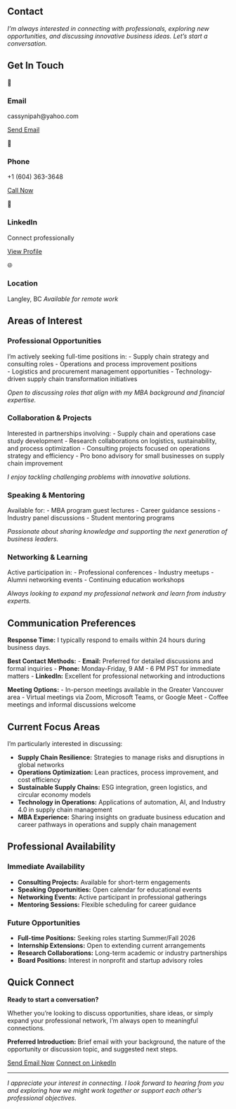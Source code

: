 ::: {.content-section}
::: {.content-container}
# Contact

*I'm always interested in connecting with professionals, exploring new opportunities, and discussing innovative business ideas. Let's start a conversation.*

## Get In Touch

::: {.contact-grid .mt-6}
::: {.contact-item}
::: {.contact-icon}
📧
:::
### Email
cassynipah@yahoo.com

[Send Email](mailto:cassynipah@yahoo.com){.btn .btn-primary .mt-2}
:::

::: {.contact-item}
::: {.contact-icon}
📱
:::
### Phone
+1 (604) 363-3648

[Call Now](tel:+16043633648){.btn .btn-primary .mt-2}
:::

::: {.contact-item}
::: {.contact-icon}
💼
:::
### LinkedIn
Connect professionally

[View Profile](https://www.linkedin.com/in/comfort-nipah-569276189/){.btn .btn-primary .mt-2 target="_blank"}
:::

::: {.contact-item}
::: {.contact-icon}
🌐
:::
### Location
Langley, BC
*Available for remote work*
:::
:::

## Areas of Interest

::: {.grid .grid-2 .mt-8}
::: {.card}
### Professional Opportunities
I'm actively seeking full-time positions in:
- Supply chain strategy and consulting roles
- Operations and process improvement positions  
- Logistics and procurement management opportunities
- Technology-driven supply chain transformation initiatives

*Open to discussing roles that align with my MBA background and financial expertise.*
:::

::: {.card}
### Collaboration & Projects
Interested in partnerships involving:
- Supply chain and operations case study development
- Research collaborations on logistics, sustainability, and process optimization
- Consulting projects focused on operations strategy and efficiency
- Pro bono advisory for small businesses on supply chain improvement

*I enjoy tackling challenging problems with innovative solutions.*
:::

::: {.card}
### Speaking & Mentoring
Available for:
- MBA program guest lectures
- Career guidance sessions
- Industry panel discussions
- Student mentoring programs

*Passionate about sharing knowledge and supporting the next generation of business leaders.*
:::

::: {.card}
### Networking & Learning
Active participation in:
- Professional conferences
- Industry meetups
- Alumni networking events
- Continuing education workshops

*Always looking to expand my professional network and learn from industry experts.*
:::
:::

## Communication Preferences

::: {.mt-8}
**Response Time:** I typically respond to emails within 24 hours during business days.

**Best Contact Methods:**
- **Email:** Preferred for detailed discussions and formal inquiries
- **Phone:** Monday-Friday, 9 AM - 6 PM PST for immediate matters
- **LinkedIn:** Excellent for professional networking and introductions

**Meeting Options:**
- In-person meetings available in the Greater Vancouver area
- Virtual meetings via Zoom, Microsoft Teams, or Google Meet
- Coffee meetings and informal discussions welcome
:::

## Current Focus Areas

::: {.mt-6}
I'm particularly interested in discussing:

- **Supply Chain Resilience:** Strategies to manage risks and disruptions in global networks
- **Operations Optimization:** Lean practices, process improvement, and cost efficiency
- **Sustainable Supply Chains:** ESG integration, green logistics, and circular economy models
- **Technology in Operations:** Applications of automation, AI, and Industry 4.0 in supply chain management
- **MBA Experience:** Sharing insights on graduate business education and career pathways in operations and supply chain management
:::

## Professional Availability

::: {.grid .grid-2 .mt-8}
::: {.card}
### Immediate Availability
- **Consulting Projects:** Available for short-term engagements
- **Speaking Opportunities:** Open calendar for educational events
- **Networking Events:** Active participant in professional gatherings
- **Mentoring Sessions:** Flexible scheduling for career guidance
:::

::: {.card}
### Future Opportunities
- **Full-time Positions:** Seeking roles starting Summer/Fall 2026
- **Internship Extensions:** Open to extending current arrangements
- **Research Collaborations:** Long-term academic or industry partnerships
- **Board Positions:** Interest in nonprofit and startup advisory roles
:::
:::

## Quick Connect

::: {.text-center .mt-8 .p-6}
**Ready to start a conversation?**

Whether you're looking to discuss opportunities, share ideas, or simply expand your professional network, I'm always open to meaningful connections.

**Preferred Introduction:** Brief email with your background, the nature of the opportunity or discussion topic, and suggested next steps.

[Send Email Now](mailto:cassynipah@yahoo.com){.btn .btn-primary .mr-4} [Connect on LinkedIn](https://www.linkedin.com/in/comfort-nipah-569276189/){.btn .btn-secondary target="_blank"}
:::

::: {.mt-8}
---

*I appreciate your interest in connecting. I look forward to hearing from you and exploring how we might work together or support each other's professional objectives.*
:::
:::
:::
